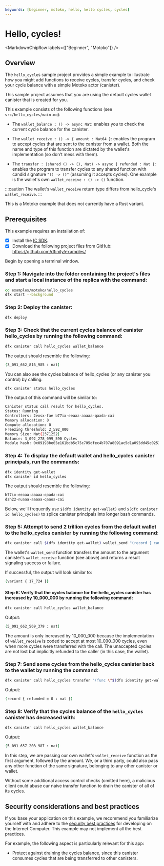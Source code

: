 ```yaml
---
keywords: [beginner, motoko, hello, hello cycles, cycles]
---
```



# Hello, cycles!

<MarkdownChipRow labels={["Beginner", "Motoko"]} />

## Overview

The `hello_cycle`s sample project provides a simple example to illustrate how you might add functions to receive cycles, transfer cycles, and check your cycle balance with a simple Motoko actor (canister).

This sample project assumes that you are using the default cycles wallet canister that is created for you.

This example consists of the following functions (see `src/hello_cycles/main.mo`):

- The `wallet_balance : () -> async Nat`: enables you to check the current cycle balance for the canister.

- The `wallet_receive : () -> { amount : Nat64 }`: enables the program to accept cycles that are sent to the canister from a wallet. Both the name and type of this function are dictated by the wallet's implementation (so don't mess with them).

- The `transfer : (shared () -> (), Nat) -> async { refunded : Nat }`: enables the program to transfer cycles to any shared function with candid signature `"() -> ()"` (assuming it accepts cycles). One example is the wallet's own `wallet_receive : () -> ()` function.

:::caution
The wallet's `wallet_receive` return type differs from hello_cycle's `wallet_receive`.
:::

This is a Motoko example that does not currently have a Rust variant. 

## Prerequisites
This example requires an installation of:

- [x] Install the [IC SDK](https://internetcomputer.org/docs/current/developer-docs/setup/install/index.mdx).
- [x] Download the following project files from GitHub: https://github.com/dfinity/examples/

Begin by opening a terminal window.

### Step 1: Navigate into the folder containing the project's files and start a local instance of the replica with the command:

```bash
cd examples/motoko/hello_cycles
dfx start --background
```

### Step 2: Deploy the canister:

```bash
dfx deploy
```

### Step 3: Check that the current cycles balance of canister hello_cycles by running the following command:

```bash
dfx canister call hello_cycles wallet_balance
```

The output should resemble the following:

```bash
(3_091_662_816_985 : nat)
```

You can also see the cycles balance of hello_cycles (or any canister you control) by calling:

```bash
dfx canister status hello_cycles
```

The output of this command will be similar to:

```bash
Canister status call result for hello_cycles.
Status: Running
Controllers: 2vxsx-fae b77ix-eeaaa-aaaaa-qaada-cai
Memory allocation: 0
Compute allocation: 0
Freezing threshold: 2_592_000
Memory Size: Nat(2371252)
Balance: 3_092_278_099_590 Cycles
Module hash: 0x09198be65e161bdb5c75c705dfec4b707a8091ac5d1a095dd45c025142a1fc43
```

### Step 4: To display the default wallet and hello_cycles canister principals, run the commands:

```bash
dfx identity get-wallet
dfx canister id hello_cycles
```

The output should resemble the following:

```bash
b77ix-eeaaa-aaaaa-qaada-cai
dzh22-nuaaa-aaaaa-qaaoa-cai
```

Below, we'll frequently use `$(dfx identity get-wallet)` and `$(dfx canister id hello_cycles)` to splice canister principals into longer bash commands.

### Step 5: Attempt to send 2 trillion cycles from the default wallet to the hello_cycles canister by running the following command:

```bash
dfx canister call $(dfx identity get-wallet) wallet_send "(record { canister = principal \"$(dfx canister id hello_cycles)\"; amount = (2000000000000:nat64); } )"
```

The wallet's `wallet_send` function transfers the amount to the argument canister's `wallet_receive` function (see above) and returns a result signaling success or failure.

If successful, the output will look similar to:

```bash
(variant { 17_724 })
```

#### Step 6: Verify that the cycles balance for the hello_cycles canister has increased by 10_000_000 by running the following command:

```bash
dfx canister call hello_cycles wallet_balance
```

Output:

```bash
(5_091_662_569_379 : nat)
```

The amount is only increased by 10_000_000 because the implementation of `wallet_receive` is coded to accept at most 10_000_000 cycles, even when more cycles were transferred with the call. The unaccepted cycles are not lost but implicitly refunded to the caller (in this case, the wallet).

### Step 7: Send some cycles from the hello_cycles canister back to the wallet by running the command:

```bash
dfx canister call hello_cycles transfer "(func \"$(dfx identity get-wallet)\".\"wallet_receive\", 5000000)"
```

Output: 

```bash
(record { refunded = 0 : nat })
```

### Step 8: Verify that the cycles balance of the `hello_cycles` canister has decreased with:

```bash
dfx canister call hello_cycles wallet_balance
```

Output:

```bash
(5_091_657_208_987 : nat)
```

In this step, we are passing our own wallet's `wallet_receive` function as the first argument, followed by the amount. We, or a third party, could also pass any other function of the same signature, belonging to any other canister or wallet.

Without some additional access control checks (omitted here), a malicious client could abuse our naive transfer function to drain the canister of all of its cycles.


## Security considerations and best practices

If you base your application on this example, we recommend you familiarize yourself with and adhere to the [security best practices](https://internetcomputer.org/docs/current/references/security/) for developing on the Internet Computer. This example may not implement all the best practices.

For example, the following aspect is particularly relevant for this app:
* [Protect against draining the cycles balance](https://internetcomputer.org/docs/current/references/security/rust-canister-development-security-best-practices#protect-against-draining-the-cycles-balance), since this canister consumes cycles that are being transferred to other canisters. 

